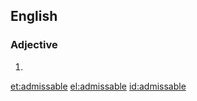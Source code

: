==English==
===Adjective===
{{en-adj}}

# {{alternative spelling of|admissible}}

[[et:admissable]]
[[el:admissable]]
[[id:admissable]]
